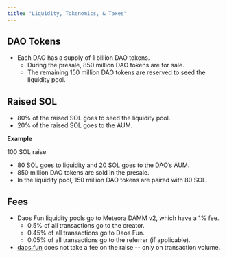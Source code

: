 ```yaml
---
title: "Liquidity, Tokenomics, & Taxes"
---
```


## **DAO Tokens**

- Each DAO has a supply of 1 billion DAO tokens.
  - During the presale, 850 million DAO tokens are for sale.
  - The remaining 150 million DAO tokens are reserved to seed the liquidity pool.

## **Raised SOL**

- 80% of the raised SOL goes to seed the liquidity pool.
- 20% of the raised SOL goes to the AUM.

**Example**

100 SOL raise

- 80 SOL goes to liquidity and 20 SOL goes to the DAO’s AUM.
- 850 million DAO tokens are sold in the presale.
- In the liquidity pool, 150 million DAO tokens are paired with 80 SOL.

## **Fees**

- Daos Fun liquidity pools go to Meteora DAMM v2, which have a 1% fee.
  - 0.5% of all transactions go to the creator.
  - 0.45% of all transactions go to Daos Fun.
  - 0.05% of all transactions go to the referrer (if applicable).
- [daos.fun](http://daos.fun) does not take a fee on the raise -- only on transaction volume.